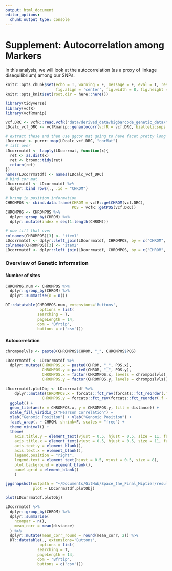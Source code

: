 ```yaml
---
output: html_document
editor_options: 
  chunk_output_type: console
---
```


# Supplement: Autocorrelation among Markers
In this analysis, we will look at the autocorrelation (as a proxy of linkage disequilibrium) among our SNPs. 

```r
knitr::opts_chunk$set(echo = T, warning = F, message = F, eval = T, results = 'hide',
                      fig.align = 'center', fig.width = 8, fig.height = 8)
knitr::opts_knit$set(root.dir = here::here())
```
```r
library(tidyverse)
library(vcfR)
library(vcfRmanip)
```

```r
vcf.DRC <- vcfR::read.vcfR("data/derived_data/bigbarcode_genetic_data/mipbivcfR.DRC.vcf")
LDcalc_vcf_DRC <- vcfRmanip::genautocorr(vcfR = vcf.DRC, biallelicsnps = T)
```

```r
# extract these and then use ggcor mat going to have facet pretty long since we have 14
LDcorrmat <- purrr::map(LDcalc_vcf_DRC, "corMat")
# lift over
LDcorrmatdf <- lapply(LDcorrmat, function(x){
  ret <- as.dist(x)
  ret <- broom::tidy(ret)
  return(ret)
})
names(LDcorrmatdf) <- names(LDcalc_vcf_DRC)
# bind cor mat 
LDcorrmatdf <- LDcorrmatdf %>% 
  dplyr::bind_rows(., .id = "CHROM")

# bring in position information
CHROMPOS <- cbind.data.frame(CHROM = vcfR::getCHROM(vcf.DRC),
                             POS = vcfR::getPOS(vcf.DRC))
CHROMPOS <- CHROMPOS %>% 
  dplyr::group_by(CHROM) %>% 
  dplyr::mutate(index = seq(1:length(CHROM)))

# now lift that over
colnames(CHROMPOS)[3] <- "item1" 
LDcorrmatdf <- dplyr::left_join(LDcorrmatdf, CHROMPOS, by = c("CHROM", "item1"))
colnames(CHROMPOS)[3] <- "item2" 
LDcorrmatdf <- dplyr::left_join(LDcorrmatdf, CHROMPOS, by = c("CHROM", "item2"))

```


### Overview of Genetic Information

#### Number of sites 

```r
CHROMPOS.num <- CHROMPOS %>% 
  dplyr::group_by(CHROM) %>% 
  dplyr::summarise(n = n())

DT::datatable(CHROMPOS.num, extensions='Buttons',
               options = list(
              searching = T,
              pageLength = 14,
              dom = 'Bfrtip', 
              buttons = c('csv')))

```

#### Autocorrelation
```r

chromposlvls <- paste0(CHROMPOS$CHROM, "_", CHROMPOS$POS)

LDcorrmatdf <- LDcorrmatdf %>% 
  dplyr::mutate(CHROMPOS.x = paste0(CHROM, "_", POS.x),
                CHROMPOS.y = paste0(CHROM, "_", POS.y),
                CHROMPOS.x = factor(CHROMPOS.x, levels = chromposlvls),
                CHROMPOS.y = factor(CHROMPOS.y, levels = chromposlvls))

LDcorrmatdf.plotObj <- LDcorrmatdf %>% 
    dplyr::mutate(CHROMPOS.x = forcats::fct_rev(forcats::fct_reorder(.f = CHROMPOS.x, .x = CHROMPOS.x, .fun = length)),
                CHROMPOS.y = forcats::fct_rev(forcats::fct_reorder(.f = CHROMPOS.y, .x = CHROMPOS.y, .fun = length))) %>%
  ggplot() + 
  geom_tile(aes(x = CHROMPOS.x, y = CHROMPOS.y, fill = distance)) +
  scale_fill_viridis_c("Pearson Correlation") + 
  xlab("Genomic Position") + ylab("Genomic Position") +
  facet_wrap(. ~ CHROM, shrink=F, scales = "free") +
  theme_minimal() + 
  theme(
    axis.title.y = element_text(vjust = 0.5, hjust = 0.5, size = 11, face = "bold"), 
    axis.title.x = element_text(vjust = 0.5, hjust = 0.5, size = 11, face = "bold"),
    axis.text.y = element_blank(),
    axis.text.x = element_blank(),
    legend.position = "right",
    legend.text = element_text(hjust = 0.5, vjust = 0.5, size = 8),
    plot.background = element_blank(),
    panel.grid = element_blank()
    )

jpgsnapshot(outpath = "~/Documents/GitHub/Space_the_Final_Miptier/results/figures/LD_snp_correlationplot.jpg",
            plot = LDcorrmatdf.plotObj)

```
```r
plot(LDcorrmatdf.plotObj)

```

```r

LDcorrmatdf %>% 
  dplyr::group_by(CHROM) %>% 
  dplyr::summarise(
    ncompar = n(),
    mean_corr = mean(distance)
  ) %>% 
  dplyr::mutate(mean_corr_round = round(mean_corr, 2)) %>% 
  DT::datatable(., extensions='Buttons',
               options = list(
              searching = T,
              pageLength = 14,
              dom = 'Bfrtip', 
              buttons = c('csv')))

```



